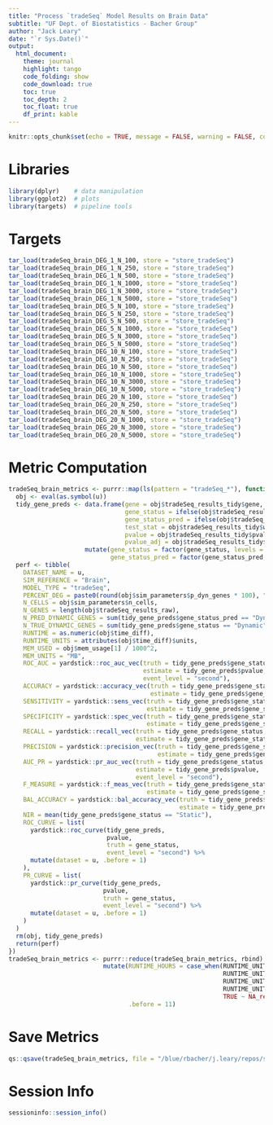 ```yaml
---
title: "Process `tradeSeq` Model Results on Brain Data"
subtitle: "UF Dept. of Biostatistics - Bacher Group"
author: "Jack Leary" 
date: "`r Sys.Date()`"
output:
  html_document:
    theme: journal
    highlight: tango
    code_folding: show
    code_download: true 
    toc: true 
    toc_depth: 2
    toc_float: true
    df_print: kable
---
```


```r
knitr::opts_chunk$set(echo = TRUE, message = FALSE, warning = FALSE, comment = NA)
```

# Libraries

```r
library(dplyr)    # data manipulation 
library(ggplot2)  # plots
library(targets)  # pipeline tools
```

# Targets

```r
tar_load(tradeSeq_brain_DEG_1_N_100, store = "store_tradeSeq")
tar_load(tradeSeq_brain_DEG_1_N_250, store = "store_tradeSeq")
tar_load(tradeSeq_brain_DEG_1_N_500, store = "store_tradeSeq")
tar_load(tradeSeq_brain_DEG_1_N_1000, store = "store_tradeSeq")
tar_load(tradeSeq_brain_DEG_1_N_3000, store = "store_tradeSeq")
tar_load(tradeSeq_brain_DEG_1_N_5000, store = "store_tradeSeq")
tar_load(tradeSeq_brain_DEG_5_N_100, store = "store_tradeSeq")
tar_load(tradeSeq_brain_DEG_5_N_250, store = "store_tradeSeq")
tar_load(tradeSeq_brain_DEG_5_N_500, store = "store_tradeSeq")
tar_load(tradeSeq_brain_DEG_5_N_1000, store = "store_tradeSeq")
tar_load(tradeSeq_brain_DEG_5_N_3000, store = "store_tradeSeq")
tar_load(tradeSeq_brain_DEG_5_N_5000, store = "store_tradeSeq")
tar_load(tradeSeq_brain_DEG_10_N_100, store = "store_tradeSeq")
tar_load(tradeSeq_brain_DEG_10_N_250, store = "store_tradeSeq")
tar_load(tradeSeq_brain_DEG_10_N_500, store = "store_tradeSeq")
tar_load(tradeSeq_brain_DEG_10_N_1000, store = "store_tradeSeq")
tar_load(tradeSeq_brain_DEG_10_N_3000, store = "store_tradeSeq")
tar_load(tradeSeq_brain_DEG_10_N_5000, store = "store_tradeSeq")
tar_load(tradeSeq_brain_DEG_20_N_100, store = "store_tradeSeq")
tar_load(tradeSeq_brain_DEG_20_N_250, store = "store_tradeSeq")
tar_load(tradeSeq_brain_DEG_20_N_500, store = "store_tradeSeq")
tar_load(tradeSeq_brain_DEG_20_N_1000, store = "store_tradeSeq")
tar_load(tradeSeq_brain_DEG_20_N_3000, store = "store_tradeSeq")
tar_load(tradeSeq_brain_DEG_20_N_5000, store = "store_tradeSeq")
```

# Metric Computation

```r
tradeSeq_brain_metrics <- purrr::map(ls(pattern = "tradeSeq_*"), function(u) {
  obj <- eval(as.symbol(u))
  tidy_gene_preds <- data.frame(gene = obj$tradeSeq_results_tidy$gene, 
                                gene_status = ifelse(obj$tradeSeq_results_tidy$geneStatus == "Dynamic", "Dynamic", "Static"), 
                                gene_status_pred = ifelse(obj$tradeSeq_results_tidy$gene_dynamic_overall == 1, "Dynamic", "Static"), 
                                test_stat = obj$tradeSeq_results_tidy$waldStat, 
                                pvalue = obj$tradeSeq_results_tidy$pvalue, 
                                pvalue_adj = obj$tradeSeq_results_tidy$pvalue_adj) %>% 
                     mutate(gene_status = factor(gene_status, levels = c("Dynamic", "Static")), 
                            gene_status_pred = factor(gene_status_pred, levels = c("Dynamic", "Static")))
  perf <- tibble(
    DATASET_NAME = u, 
    SIM_REFERENCE = "Brain", 
    MODEL_TYPE = "tradeSeq", 
    PERCENT_DEG = paste0(round(obj$sim_parameters$p_dyn_genes * 100), "%"), 
    N_CELLS = obj$sim_parameters$n_cells, 
    N_GENES = length(obj$tradeSeq_results_raw), 
    N_PRED_DYNAMIC_GENES = sum(tidy_gene_preds$gene_status_pred == "Dynamic"), 
    N_TRUE_DYNAMIC_GENES = sum(tidy_gene_preds$gene_status == "Dynamic"), 
    RUNTIME = as.numeric(obj$time_diff), 
    RUNTIME_UNITS = attributes(obj$time_diff)$units, 
    MEM_USED = obj$mem_usage[1] / 1000^2,
    MEM_UNITS = "MB", 
    ROC_AUC = yardstick::roc_auc_vec(truth = tidy_gene_preds$gene_status, 
                                     estimate = tidy_gene_preds$pvalue, 
                                     event_level = "second"), 
    ACCURACY = yardstick::accuracy_vec(truth = tidy_gene_preds$gene_status, 
                                       estimate = tidy_gene_preds$gene_status_pred), 
    SENSITIVITY = yardstick::sens_vec(truth = tidy_gene_preds$gene_status, 
                                      estimate = tidy_gene_preds$gene_status_pred), 
    SPECIFICITY = yardstick::spec_vec(truth = tidy_gene_preds$gene_status, 
                                      estimate = tidy_gene_preds$gene_status_pred),
    RECALL = yardstick::recall_vec(truth = tidy_gene_preds$gene_status, 
                                   estimate = tidy_gene_preds$gene_status_pred),
    PRECISION = yardstick::precision_vec(truth = tidy_gene_preds$gene_status, 
                                         estimate = tidy_gene_preds$gene_status_pred), 
    AUC_PR = yardstick::pr_auc_vec(truth = tidy_gene_preds$gene_status, 
                                   estimate = tidy_gene_preds$pvalue, 
                                   event_level = "second"), 
    F_MEASURE = yardstick::f_meas_vec(truth = tidy_gene_preds$gene_status, 
                                      estimate = tidy_gene_preds$gene_status_pred), 
    BAL_ACCURACY = yardstick::bal_accuracy_vec(truth = tidy_gene_preds$gene_status, 
                                               estimate = tidy_gene_preds$gene_status_pred), 
    NIR = mean(tidy_gene_preds$gene_status == "Static"), 
    ROC_CURVE = list(
      yardstick::roc_curve(tidy_gene_preds, 
                           pvalue, 
                           truth = gene_status,
                           event_level = "second") %>% 
      mutate(dataset = u, .before = 1)
    ), 
    PR_CURVE = list(
      yardstick::pr_curve(tidy_gene_preds, 
                          pvalue, 
                          truth = gene_status,
                          event_level = "second") %>% 
      mutate(dataset = u, .before = 1)
    )
  )
  rm(obj, tidy_gene_preds)
  return(perf)
})
tradeSeq_brain_metrics <- purrr::reduce(tradeSeq_brain_metrics, rbind) %>% 
                          mutate(RUNTIME_HOURS = case_when(RUNTIME_UNITS == "secs" ~ RUNTIME / 60^2, 
                                                           RUNTIME_UNITS == "mins" ~ RUNTIME / 60, 
                                                           RUNTIME_UNITS == "hours" ~ RUNTIME, 
                                                           RUNTIME_UNITS == "days" ~ RUNTIME * 24, 
                                                           TRUE ~ NA_real_), 
                                 .before = 11)
```

# Save Metrics

```r
qs::qsave(tradeSeq_brain_metrics, file = "/blue/rbacher/j.leary/repos/scLANE-Simulations/Data/Metrics_tradeSeq_Single_Subject_Brain")
```

# Session Info

```r
sessioninfo::session_info()
```
